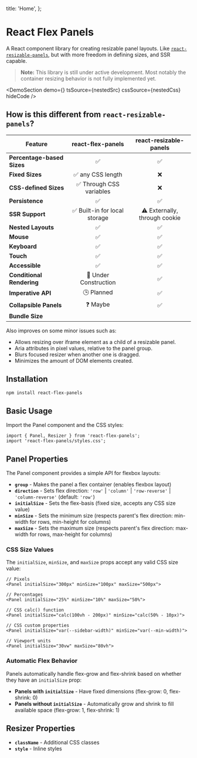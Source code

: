 
  title: 'Home',
};

# React Flex Panels

A React component library for creating resizable panel layouts. Like [`react-resizable-panels`](https://github.com/bvaughn/react-resizable-panels), but with more freedom in defining sizes, and SSR capable.

> **Note:** This library is still under active development. Most notably the container resizing behavior is not fully implemented yet.

<DemoSection
  demo={<NestedDemo />}
  tsSource={nestedSrc}
  cssSource={nestedCss}
  hideCode
/>

## How is this different from `react-resizable-panels`?

| Feature                    |                 react-flex-panels                 |                 react-resizable-panels                 |
| -------------------------- | :-----------------------------------------------: | :----------------------------------------------------: |
| **Percentage-based Sizes** |                        ✅                         |                           ✅                           |
| **Fixed Sizes**            |                 ✅ any CSS length                 |                           ❌                           |
| **CSS-defined Sizes**      |             ✅ Through CSS variables              |                           ❌                           |
| **Persistence**            |                        ✅                         |                           ✅                           |
| **SSR Support**            |           ✅ Built-in for local storage           |             ⚠️ Externally, through cookie              |
| **Nested Layouts**         |                        ✅                         |                           ✅                           |
| **Mouse**                  |                        ✅                         |                           ✅                           |
| **Keyboard**               |                        ✅                         |                           ✅                           |
| **Touch**                  |                        ✅                         |                           ✅                           |
| **Accessible**             |                        ✅                         |                           ✅                           |
| **Conditional Rendering**  |               🚧 Under Construction               |                           ✅                           |
| **Imperative API**         |                    🕒 Planned                     |                           ✅                           |
| **Collapsible Panels**     |                     ❓ Maybe                      |                           ✅                           |
| **Bundle Size**            | <BundleJsBadge packageName="react-flex-panels" /> | <BundleJsBadge packageName="react-resizable-panels" /> |

Also improves on some minor issues such as:

- Allows resizing over iframe element as a child of a resizable panel.
- Aria attributes in pixel values, relative to the panel group.
- Blurs focused resizer when another one is dragged.
- Minimizes the amount of DOM elements created.

## Installation

```bash
npm install react-flex-panels
```

## Basic Usage

Import the Panel component and the CSS styles:

```tsx
import { Panel, Resizer } from 'react-flex-panels';
import 'react-flex-panels/styles.css';
```

## Panel Properties

The Panel component provides a simple API for flexbox layouts:

- **`group`** - Makes the panel a flex container (enables flexbox layout)
- **`direction`** - Sets flex direction: `'row'` | `'column'` | `'row-reverse'` | `'column-reverse'` (default: `'row'`)
- **`initialSize`** - Sets the flex-basis (fixed size, accepts any CSS size value)
- **`minSize`** - Sets the minimum size (respects parent's flex direction: min-width for rows, min-height for columns)
- **`maxSize`** - Sets the maximum size (respects parent's flex direction: max-width for rows, max-height for columns)

### CSS Size Values

The `initialSize`, `minSize`, and `maxSize` props accept any valid CSS size value:

```tsx
// Pixels
<Panel initialSize="300px" minSize="100px" maxSize="500px">

// Percentages
<Panel initialSize="25%" minSize="10%" maxSize="50%">

// CSS calc() function
<Panel initialSize="calc(100vh - 200px)" minSize="calc(50% - 10px)">

// CSS custom properties
<Panel initialSize="var(--sidebar-width)" minSize="var(--min-width)">

// Viewport units
<Panel initialSize="30vw" maxSize="80vh">
```

### Automatic Flex Behavior

Panels automatically handle flex-grow and flex-shrink based on whether they have an `initialSize` prop:

- **Panels with `initialSize`** - Have fixed dimensions (flex-grow: 0, flex-shrink: 0)
- **Panels without `initialSize`** - Automatically grow and shrink to fill available space (flex-grow: 1, flex-shrink: 1)

## Resizer Properties

- **`className`** - Additional CSS classes
- **`style`** - Inline styles
